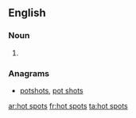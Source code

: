 ==English==

===Noun===
{{head|en|plural|head=[[hot]] [[spot]]s}}

# {{plural of|hot spot|lang=en}}

===Anagrams===
* [[potshots#English|potshots]], [[pot shots#English|pot shots]]

[[ar:hot spots]]
[[fr:hot spots]]
[[ta:hot spots]]